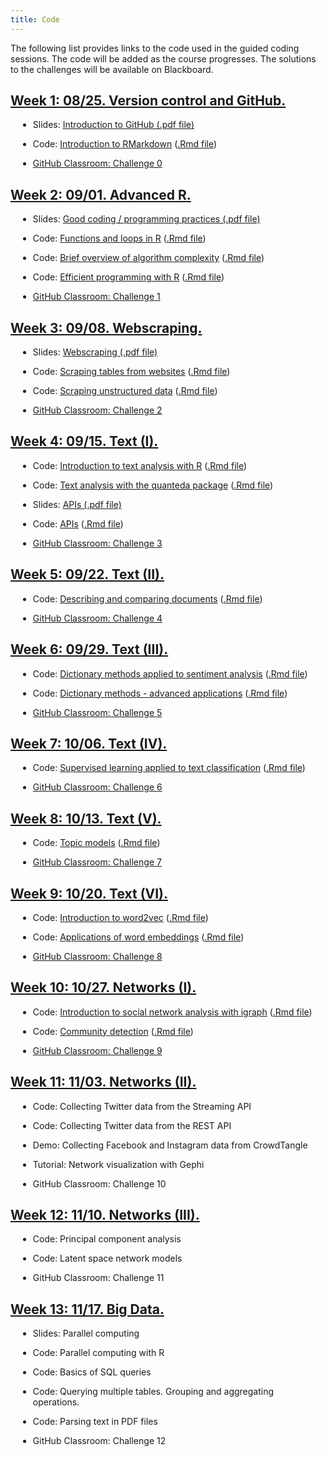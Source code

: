 ```yaml
---
title: Code
---
```


The following list provides links to the code used in the guided coding sessions. The code will be added as the course progresses. The solutions to the challenges will be available on Blackboard.

<div class="panel-group">
<div class="panel panel-default">
<div class="panel-heading">
<h2 id="week-1" class="panel-title">
<a data-toggle="collapse" href="#collapse1">Week 1: 08/25. Version control and GitHub.</a>
</h2>
</div>
<div id="collapse1" class="panel-collapse collapse in" style="margin:12px">

- Slides: [Introduction to GitHub (.pdf file)](slides/02-github.pdf) 

- Code: [Introduction to RMarkdown](code/01-RMarkdown-setup.html) ([.Rmd file](code/01-RMarkdown-setup.rmd))

- [GitHub Classroom: Challenge 0](https://classroom.github.com/a/X_BFsLDP)

</div>
</div>
</div>


<div class="panel-group">
<div class="panel panel-default">
<div class="panel-heading">
<h2 id="week-2" class="panel-title">
<a data-toggle="collapse" href="#collapse2">Week 2: 09/01. Advanced R.</a>
</h2>
</div>
<div id="collapse2" class="panel-collapse collapse in" style="margin:12px">

- Slides: [Good coding / programming practices (.pdf file)](slides/04-good-coding.pdf)

- Code: [Functions and loops in R](code/02-loops-functions.html) ([.Rmd file](code/02-loops-functions.html))

- Code: [Brief overview of algorithm complexity](code/03-algorithm-complexity.html) ([.Rmd file](code/03-algorithm-complexity.html))

- Code: [Efficient programming with R](code/04-efficient-programming.html) ([.Rmd file](code/04-efficient-programming.Rmd))

- [GitHub Classroom: Challenge 1](https://classroom.github.com/a/kmGctmrA)


</div>
</div>
</div>

<div class="panel-group">
<div class="panel panel-default">
<div class="panel-heading">
<h2 id="week-3" class="panel-title">
<a data-toggle="collapse" href="#collapse3">Week 3: 09/08. Webscraping.</a>
</h2>
</div>
<div id="collapse3" class="panel-collapse collapse in" style="margin:12px">

- Slides: [Webscraping (.pdf file)](slides/06-scraping.pdf)

- Code: [Scraping tables from websites](code/05-scraping-tables.html) ([.Rmd file](code/05-scraping-tables.Rmd))

- Code: [Scraping unstructured data](code/06-scraping-unstructured-data.html) ([.Rmd file](code/06-scraping-unstructured-data.html))

- [GitHub Classroom: Challenge 2](https://classroom.github.com/a/TsmKeS49)


</div>
</div>
</div>



<div class="panel-group">
<div class="panel panel-default">
<div class="panel-heading">
<h2 id="week-4" class="panel-title">
<a data-toggle="collapse" href="#collapse4">Week 4: 09/15. Text (I).</a>
</h2>
</div>
<div id="collapse4" class="panel-collapse collapse in" style="margin:12px">

- Code: [Introduction to text analysis with R](code/07-intro-text-analysis.html) ([.Rmd file](code/07-intro-text-analysis.Rmd))

- Code: [Text analysis with the quanteda package](code/08-quanteda-intro.html) ([.Rmd file](code/08-quanteda-intro.Rmd))

- Slides: [APIs (.pdf file)](slides/08-APIs.pdf)

- Code: [APIs](code/09-apis.html) ([.Rmd file](code/09-apis.Rmd))

- [GitHub Classroom: Challenge 3](https://classroom.github.com/a/H0WaWaPR)

</div>
</div>
</div>



<div class="panel-group">
<div class="panel panel-default">
<div class="panel-heading">
<h2 id="week-5" class="panel-title">
<a data-toggle="collapse" href="#collapse5">Week 5: 09/22. Text (II).</a>
</h2>
</div>
<div id="collapse5" class="panel-collapse collapse in" style="margin:12px">

- Code: [Describing and comparing documents](code/10-descriptive-statistics.html) ([.Rmd file](code/10-descriptive-statistics.Rmd))

- [GitHub Classroom: Challenge 4](https://classroom.github.com/a/0T4ma7fw)


</div>
</div>
</div>


<div class="panel-group">
<div class="panel panel-default">
<div class="panel-heading">
<h2 id="week-6" class="panel-title">
<a data-toggle="collapse" href="#collapse6">Week 6: 09/29. Text (III).</a>
</h2>
</div>
<div id="collapse6" class="panel-collapse collapse in" style="margin:12px">

- Code: [Dictionary methods applied to sentiment analysis](code/11-dictionaries.html) ([.Rmd file](code/11-dictionaries.Rmd))

- Code: [Dictionary methods - advanced applications](code/12-dictionaries-advanced.html) ([.Rmd file](code/12-dictionaries-advanced.Rmd))

- [GitHub Classroom: Challenge 5](https://classroom.github.com/a/rfEaB7rb)

</div>
</div>
</div>


<div class="panel-group">
<div class="panel panel-default">
<div class="panel-heading">
<h2 id="week-7" class="panel-title">
<a data-toggle="collapse" href="#collapse7">Week 7: 10/06. Text (IV).</a>
</h2>
</div>
<div id="collapse1" class="panel-collapse collapse in" style="margin:12px">

- Code: [Supervised learning applied to text classification](code/13-supervised-learning.html) ([.Rmd file](code/13-supervised-learning.Rmd))

- [GitHub Classroom: Challenge 6](https://classroom.github.com/a/T1VgEAsy)

</div>
</div>
</div>

<div class="panel-group">
<div class="panel panel-default">
<div class="panel-heading">
<h2 id="week-8" class="panel-title">
<a data-toggle="collapse" href="#collapse8">Week 8: 10/13. Text (V).</a>
</h2>
</div>
<div id="collapse8" class="panel-collapse collapse in" style="margin:12px">

- Code: [Topic models](code/14-topic-models.html) ([.Rmd file](code/14-topic-models.Rmd))

- [GitHub Classroom: Challenge 7](https://classroom.github.com/a/1bkUgUzy)

</div>
</div>
</div>


<div class="panel-group">
<div class="panel panel-default">
<div class="panel-heading">
<h2 id="week-9" class="panel-title">
<a data-toggle="collapse" href="#collapse9">Week 9: 10/20. Text (VI).</a>
</h2>
</div>
<div id="collapse9" class="panel-collapse collapse in" style="margin:12px">

- Code: [Introduction to word2vec](code/15-word-embeddings.html) ([.Rmd file](code/15-word-embeddings.Rmd))

- Code: [Applications of word embeddings](code/16-word-embeddings-application.html) ([.Rmd file](code/16-word-embeddings-application.Rmd))

- [GitHub Classroom: Challenge 8](https://classroom.github.com/a/zXjy9A9R)

</div>
</div>
</div>


<div class="panel-group">
<div class="panel panel-default">
<div class="panel-heading">
<h2 id="week-10" class="panel-title">
<a data-toggle="collapse" href="#collapse10">Week 10: 10/27. Networks (I).</a>
</h2>
</div>
<div id="collapse10" class="panel-collapse collapse in" style="margin:12px">


- Code: [Introduction to social network analysis with igraph](code/17-networks-intro.html) ([.Rmd file](code/17-networks-intro.Rmd))

- Code: [Community detection](code/18-community-detection.html) ([.Rmd file](code/18-community-detection.Rmd))

- [GitHub Classroom: Challenge 9](https://classroom.github.com/a/M0-bCL-X)

</div>
</div>
</div>



<div class="panel-group">
<div class="panel panel-default">
<div class="panel-heading">
<h2 id="week-11" class="panel-title">
<a data-toggle="collapse" href="#collapse11">Week 11: 11/03. Networks (II).</a>
</h2>
</div>
<div id="collapse11" class="panel-collapse collapse in" style="margin:12px">

- Code: Collecting Twitter data from the Streaming API

- Code: Collecting Twitter data from the REST API

- Demo: Collecting Facebook and Instagram data from CrowdTangle

- Tutorial: Network visualization with Gephi

- GitHub Classroom: Challenge 10

</div>
</div>
</div>


<div class="panel-group">
<div class="panel panel-default">
<div class="panel-heading">
<h2 id="week-12" class="panel-title">
<a data-toggle="collapse" href="#collapse12">Week 12: 11/10. Networks (III).</a>
</h2>
</div>
<div id="collapse12" class="panel-collapse collapse in" style="margin:12px">

- Code: Principal component analysis

- Code: Latent space network models

- GitHub Classroom: Challenge 11


</div>
</div>
</div>


<div class="panel-group">
<div class="panel panel-default">
<div class="panel-heading">
<h2 id="week-12" class="panel-title">
<a data-toggle="collapse" href="#collapse12">Week 13: 11/17. Big Data.</a>
</h2>
</div>
<div id="collapse12" class="panel-collapse collapse in" style="margin:12px">


- Slides: Parallel computing

- Code: Parallel computing with R

- Code: Basics of SQL queries

- Code: Querying multiple tables. Grouping and aggregating operations.

- Code: Parsing text in PDF files

- GitHub Classroom: Challenge 12


</div>
</div>
</div>